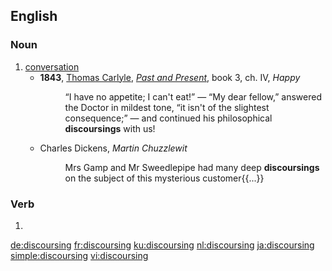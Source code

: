 ==English==

===Noun===
{{en-noun}}

# [[conversation]]
#* '''1843''', [[w:Thomas_Carlyle|Thomas Carlyle]], ''[[:w:Past and Present (book)|Past and Present]]'', book 3, ch. IV, ''Happy''
#*: “I have no appetite;  I can't eat!” — “My dear fellow,” answered the Doctor in mildest tone, “it isn't of the slightest consequence;” — and continued his philosophical '''discoursings''' with us!
#* Charles Dickens, ''Martin Chuzzlewit''
#*: Mrs Gamp and Mr Sweedlepipe had many deep '''discoursings''' on the subject of this mysterious customer{{...}}

===Verb===
{{head|en|present participle}}

# {{present participle of|discourse|lang=en|nocat=1}}

[[de:discoursing]]
[[fr:discoursing]]
[[ku:discoursing]]
[[nl:discoursing]]
[[ja:discoursing]]
[[simple:discoursing]]
[[vi:discoursing]]